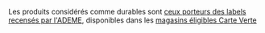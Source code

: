 Les produits considérés comme durables sont [ceux porteurs des labels recensés par l'ADEME](https://agirpourlatransition.ademe.fr/particuliers/labels-environnementaux), disponibles dans les [magasins éligibles Carte Verte](https://www.google.com/maps/d/edit?mid=1z9cuCjFLKuObova_310K4g3DOihuXTk&usp=sharing)
